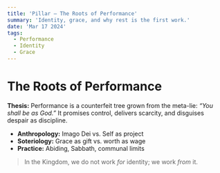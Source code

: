 ```yaml
---
title: 'Pillar — The Roots of Performance'
summary: 'Identity, grace, and why rest is the first work.'
date: 'Mar 17 2024'
tags:
  - Performance
  - Identity
  - Grace
---
```


# The Roots of Performance

**Thesis:** Performance is a counterfeit tree grown from the meta-lie: _“You shall be as God.”_ It promises control, delivers scarcity, and disguises despair as discipline.

- **Anthropology:** Imago Dei vs. Self as project
- **Soteriology:** Grace as gift vs. worth as wage
- **Practice:** Abiding, Sabbath, communal limits

> In the Kingdom, we do not work _for_ identity; we work _from_ it.